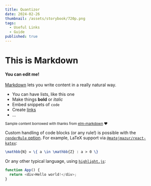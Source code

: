 ```yaml
---
title: Quantizor
date: 2024-02-26
thumbnail: /assets/storybook/720p.png
tags:
  - Useful Links
  - Guide
published: true
---
```


# This is Markdown

#### You can edit me!

[Markdown](http://daringfireball.net/projects/markdown/) lets you write content in a really natural way.

  * You can have lists, like this one
  * Make things **bold** or *italic*
  * Embed snippets of `code`
  * Create [links](/)
  * ...

<small>Sample content borrowed with thanks from [elm-markdown](http://elm-lang.org/examples/markdown) ❤️</small>

Custom handling of code blocks (or any rule!) is possible with the [`renderRule` option](https://github.com/quantizor/markdown-to-jsx#optionsrenderrule). For example, LaTeX support via [`@matejmazur/react-katex`](https://www.npmjs.com/package/@matejmazur/react-katex):

```latex
\mathbb{N} = \{ a \in \mathbb{Z} : a > 0 \}
```

Or any other typical language, using [`highlight.js`](https://highlightjs.org/):

```javascript
function App() {
  return <div>Hello world!</div>;
}
```